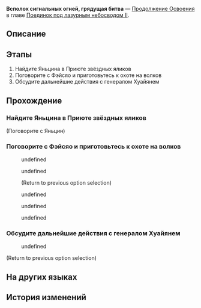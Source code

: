 {{Дополнить|Диалоги.}}
{{Миссия Инфобокс
|id              = 2022201
|Название        = 
|Изображение     = Миссия Освоения Всполох сигнальных огней, грядущая битва.png
|Тип             = Продолжение Освоения
|События         = 
|Глава           = Поединок под лазурным небосводом II
|Условия         = Завершена [[Продолжение Освоения]] ''[[Волчий побег, неизвестный исход]]''
|Персонажи       = Март 7; Первопроходец; Фэйсяо; Хуайянь; Юйкун; Юньли; Яньцин
|СтартЛокация    = Центральная гавань Приюта звёздных яликов
|Мир             = Лофу Сяньчжоу
|Локации         = Центральная гавань Приюта звёздных яликов
|Предыдущая      = Волчий побег, неизвестный исход
|Следующая       = Ниточка вьётся, в минувших делах отзовётся
|Награды         = Опыт Освоения*200; Звёздный нефрит*30; Путеводитель путешественника*2; Очищенный эфир*2; Кредиты*20 000
}}
'''Всполох сигнальных огней, грядущая битва''' — [[Продолжение Освоения]] в главе [[Поединок под лазурным небосводом II]].

==Описание==
{{Описание|Борисинский преступник Хулэй сбежал из тюрьмы, захватив в заложники посланника с Яоцина и поставив под угрозу Церемонию боевых искусств. В Обители божественного предвидения Март 7 и Юньли слушают анализ ситуации генерала Хуайяня, пока Яньцин в тревоге ожидает приказа начать охоту на волков...}}

==Этапы==
# Найдите Яньцина в Приюте звёздных яликов
# Поговорите с Фэйсяо и приготовьтесь к охоте на волков
# Обсудите дальнейшие действия с генералом Хуайянем

==Прохождение==
{{Дополнить}}

===Найдите Яньцина в Приюте звёздных яликов===
{{Описание миссии|локация=Центральная гавань Приюта звёздных яликов|Дом кандалов пал, стая волков вырвалась на волю. Это происшествие сорвало планы ещё до того, как Церемония боевых искусств успела начаться. Хотя переулки Сяньчжоу кажутся привычно безмятежными, волки, способные менять форму, уже скрываются в толпе.<br />Покинув Дом кандалов, вы застаёте Яньцина обеспокоенно расхаживающим из стороны в сторону.}}
{{Диалог Начало}}

;(Поговорите с Яньцин)
:{{tx}}

{{Диалог Конец}}

===Поговорите с Фэйсяо и приготовьтесь к охоте на волков===
{{Описание миссии|локация=Центральная гавань Приюта звёздных яликов|Дом кандалов пал, стая волков вырвалась на волю. Это происшествие сорвало планы ещё до того, как Церемония боевых искусств успела начаться. Хотя переулки Сяньчжоу кажутся привычно безмятежными, волки, способные менять форму, уже скрываются в толпе.<br />Для Соколиной Мощи охота на них имеет огромное значение.}}
{{Диалог Начало}}
:{{tx}}
:{{Диалог|Разговор}} undefined
:<!--Unknown TalkSentence: 222210203-->
:{{Диалог|Стрелка}} undefined
:<!--Unknown TalkSentence: 222210214-->
:;(Return to previous option selection)
<!--Unknown TalkSentence: 222210301-->
<!--Unknown TalkSentence: 222210302-->
:{{Диалог|Стрелка}} undefined
:{{Диалог|Стрелка}} undefined
:{{Диалог|Стрелка}} undefined
{{Диалог Конец}}

===Обсудите дальнейшие действия с генералом Хуайянем===
{{Описание миссии|локация=Обитель божественного предвидения|Дом кандалов пал, стая волков вырвалась на волю. Это происшествие сорвало планы ещё до того, как Церемония боевых искусств успела начаться. Хотя переулки Сяньчжоу кажутся привычно безмятежными, волки, способные менять форму, уже скрываются в толпе.<br />Тем временем Март 7 и Юньли, прибывшие в Обитель божественного предвидения, внимательно слушают сообщение генерала Хуайяня о текущей обстановке.}}
{{Диалог Начало}}
<!--Unknown TalkSentence: 222210001-->
<!--Unknown TalkSentence: 222210002-->
<!--Unknown TalkSentence: 222210003-->
<!--Unknown TalkSentence: 222210004-->
<!--Unknown TalkSentence: 222210005-->
<!--Unknown TalkSentence: 222210006-->
<!--Unknown TalkSentence: 222210007-->
<!--Unknown TalkSentence: 222210008-->
<!--Unknown TalkSentence: 222210009-->
<!--Unknown TalkSentence: 222210010-->
<!--Unknown TalkSentence: 222210011-->
<!--Unknown TalkSentence: 222210012-->
<!--Unknown TalkSentence: 222210013-->
:{{Диалог|Стрелка}} undefined
<!--Unknown TalkSentence: 222210015-->
<!--Unknown TalkSentence: 222210016-->
<!--Unknown TalkSentence: 222210017-->
<!--Unknown TalkSentence: 222210018-->
;(Return to previous option selection)
{{Диалог Конец}}

==На других языках==
{{На других языках
|en   = At Dawn, To War
|zhs  = 烽举烟传，枕弧待战
|zht  = 烽舉煙傳，枕弧待戰
|ja   = 烽火の伝煙、弓枕き戦を待つ
|ko   = 불붙은 봉화, 만반의 대비
|es   = Al alba, a vencer
|fr   = À l'aube de la guerre
|ru   = Всполох сигнальных огней, грядущая битва
|th   = เตรียมรบมุ่งจบสงคราม
|vi   = Tín Hiệu Chiến Tranh, Chỉ Huy Đợi Chiến
|de   = In den Krieg bei Morgengrauen
|id   = Sinyal Perang Diangkat, Bersiap untuk Berperang
|pt   = Ao Amanhecer, À Guerra
}}

==История изменений==
{{История изменений|2.7}}
